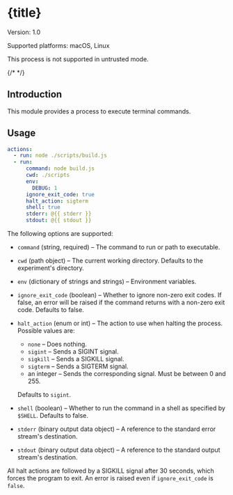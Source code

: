 


# {title}

Version: 1.0

Supported platforms: macOS, Linux

This process is not supported in untrusted mode.

{/* <ModuleBanner title={title} version="1.0" /> */}


## Introduction

This module provides a process to execute terminal commands.


## Usage

```yml
actions:
  - run: node ./scripts/build.js
  - run:
      command: node build.js
      cwd: ./scripts
      env:
        DEBUG: 1
      ignore_exit_code: true
      halt_action: sigterm
      shell: true
      stderr: @{{ stderr }}
      stdout: @{{ stdout }}
```

The following options are supported:

- `command` (string, required) – The command to run or path to executable.
- `cwd` (path object) – The current working directory. Defaults to the experiment's directory.
- `env` (dictionary of strings and strings) – Environment variables.
- `ignore_exit_code` (boolean) – Whether to ignore non-zero exit codes. If false, an error will be raised if the command returns with a non-zero exit code. Defaults to false.
- `halt_action` (enum or int) – The action to use when halting the process. Possible values are:
    - `none` – Does nothing.
    - `sigint` – Sends a SIGINT signal.
    - `sigkill` – Sends a SIGKILL signal.
    - `sigterm` – Sends a SIGTERM signal.
    - an integer – Sends the corresponding signal. Must be between 0 and 255.

  Defaults to `sigint`.
- `shell` (boolean) – Whether to run the command in a shell as specified by `$SHELL`. Defaults to false.
- `stderr` (binary output data object) – A reference to the standard error stream's destination.
- `stdout` (binary output data object) – A reference to the standard output stream's destination.

All halt actions are followed by a SIGKILL signal after 30 seconds, which forces the program to exit. An error is raised even if `ignore_exit_code` is `false`.

